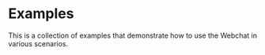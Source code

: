 
# Examples

This is a collection of examples that demonstrate how to use the Webchat in various scenarios.

<div className="grid grid-cols-2">
  <Demo example="webchat-react-demo" title="Webchat Demo" preload={false} />
  <Demo example="webchat-react-custom-message" title="Custom Message" preload={false} />
  <Demo example="webchat-embed-controls" title="Embedded Controls" file="index.html" preload={false} />
  <Demo example="webchat-embed-custom-trigger" title="Custom Trigger" file="index.html" preload={false} />
</div>
